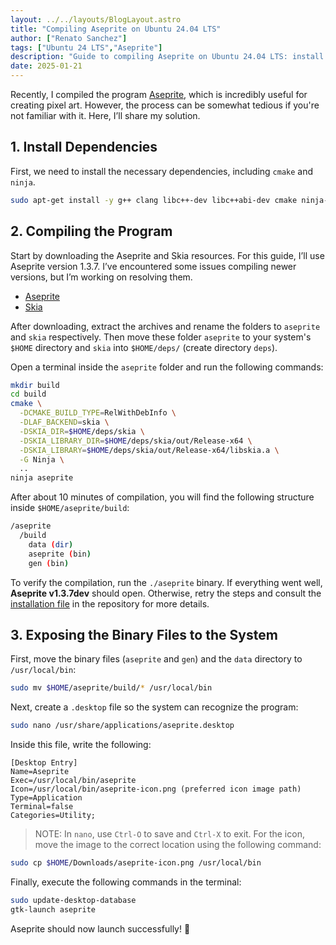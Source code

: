 ```yaml
---
layout: ../../layouts/BlogLayout.astro
title: "Compiling Aseprite on Ubuntu 24.04 LTS"
author: ["Renato Sanchez"]
tags: ["Ubuntu 24 LTS","Aseprite"]
description: "Guide to compiling Aseprite on Ubuntu 24.04 LTS: install dependencies, compile with Skia, move binaries, and create a `.desktop` file for system-wide accessibility."
date: 2025-01-21
---
```


Recently, I compiled the program [Aseprite](https://github.com/aseprite/aseprite), which is incredibly useful for creating pixel art. However, the process can be somewhat tedious if you're not familiar with it. Here, I’ll share my solution.

## 1. Install Dependencies
First, we need to install the necessary dependencies, including `cmake` and `ninja`.

```bash
sudo apt-get install -y g++ clang libc++-dev libc++abi-dev cmake ninja-build libx11-dev libxcursor-dev libxi-dev libgl1-mesa-dev libfontconfig1-dev
```

## 2. Compiling the Program

Start by downloading the Aseprite and Skia resources. For this guide, I’ll use Aseprite version 1.3.7. I’ve encountered some issues compiling newer versions, but I’m working on resolving them.

- [Aseprite](https://github.com/aseprite/aseprite/releases/tag/v1.3.7)
- [Skia](https://github.com/aseprite/skia/releases/tag/m102-861e4743af)

After downloading, extract the archives and rename the folders to `aseprite` and `skia` respectively. Then move these folder `aseprite` to your system's `$HOME` directory and `skia` into `$HOME/deps/` (create directory `deps`).

Open a terminal inside the `aseprite` folder and run the following commands:

```bash
mkdir build
cd build
cmake \
  -DCMAKE_BUILD_TYPE=RelWithDebInfo \
  -DLAF_BACKEND=skia \
  -DSKIA_DIR=$HOME/deps/skia \
  -DSKIA_LIBRARY_DIR=$HOME/deps/skia/out/Release-x64 \
  -DSKIA_LIBRARY=$HOME/deps/skia/out/Release-x64/libskia.a \
  -G Ninja \
  ..
ninja aseprite
```

After about 10 minutes of compilation, you will find the following structure inside `$HOME/aseprite/build`:

```bash
/aseprite
  /build
    data (dir)
    aseprite (bin)
    gen (bin)
```

To verify the compilation, run the `./aseprite` binary. If everything went well, **Aseprite v1.3.7dev** should open. Otherwise, retry the steps and consult the [installation file](https://github.com/aseprite/aseprite/blob/main/INSTALL.md) in the repository for more details.

## 3. Exposing the Binary Files to the System
First, move the binary files (`aseprite` and `gen`) and the `data` directory to `/usr/local/bin`:

```bash
sudo mv $HOME/aseprite/build/* /usr/local/bin
```

Next, create a `.desktop` file so the system can recognize the program:

```bash
sudo nano /usr/share/applications/aseprite.desktop
```

Inside this file, write the following:

```
[Desktop Entry]
Name=Aseprite
Exec=/usr/local/bin/aseprite
Icon=/usr/local/bin/aseprite-icon.png (preferred icon image path)
Type=Application
Terminal=false
Categories=Utility;
```

> NOTE: In `nano`, use `Ctrl-O` to save and `Ctrl-X` to exit. 
> For the icon, move the image to the correct location using the following command:
```bash
sudo cp $HOME/Downloads/aseprite-icon.png /usr/local/bin
```

Finally, execute the following commands in the terminal:

```bash
sudo update-desktop-database   
gtk-launch aseprite                                                                                       
```

Aseprite should now launch successfully! 🎉